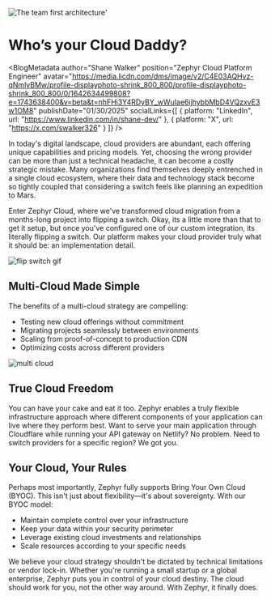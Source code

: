 
<img src={Hero} alt='The team first architecture' />'

# Who’s your Cloud Daddy?

<BlogMetadata
  author="Shane Walker"
  position="Zephyr Cloud Platform Engineer"
  avatar="https://media.licdn.com/dms/image/v2/C4E03AQHvz-qNmlyBMw/profile-displayphoto-shrink_800_800/profile-displayphoto-shrink_800_800/0/1642634499808?e=1743638400&v=beta&t=nhFHi3Y4RDyBY_wWuIae6ijhybbMbD4VQzxvE3w1OM8"
  publishDate="01/30/2025"
  socialLinks={[
    {
      platform: "LinkedIn",
      url: "https://www.linkedin.com/in/shane-dev/"
    },
    {
      platform: "X",
      url: "https://x.com/swalker326"
    }
  ]}
/>

In today's digital landscape, cloud providers are abundant, each offering unique capabilities and pricing models. Yet, choosing the wrong provider can be more than just a technical headache, it can become a costly strategic mistake. Many organizations find themselves deeply entrenched in a single cloud ecosystem, where their data and technology stack become so tightly coupled that considering a switch feels like planning an expedition to Mars.

Enter Zephyr Cloud, where we've transformed cloud migration from a months-long project into flipping a switch. Okay, its a little more than that to get it setup, but once you've configured one of our custom integration, its literally flipping a switch. Our platform makes your cloud provider truly what it should be: an implementation detail.

<img src={FlipSwitch} alt='flip switch gif' />

## Multi-Cloud Made Simple

The benefits of a multi-cloud strategy are compelling:
- Testing new cloud offerings without commitment
- Migrating projects seamlessly between environments
- Scaling from proof-of-concept to production CDN
- Optimizing costs across different providers

<img src={MultiCloud} alt='multi cloud' />

## True Cloud Freedom

You can have your cake and eat it too. Zephyr enables a truly flexible infrastructure approach where different components of your application can live where they perform best. Want to serve your main application through Cloudflare while running your API gateway on Netlify? No problem. Need to switch providers for a specific region? We got you. 

## Your Cloud, Your Rules

Perhaps most importantly, Zephyr fully supports Bring Your Own Cloud (BYOC). This isn't just about flexibility—it's about sovereignty. With our BYOC model:

- Maintain complete control over your infrastructure
- Keep your data within your security perimeter
- Leverage existing cloud investments and relationships
- Scale resources according to your specific needs

We believe your cloud strategy shouldn't be dictated by technical limitations or vendor lock-in. Whether you're running a small startup or a global enterprise, Zephyr puts you in control of your cloud destiny.
The cloud should work for you, not the other way around. With Zephyr, it finally does.